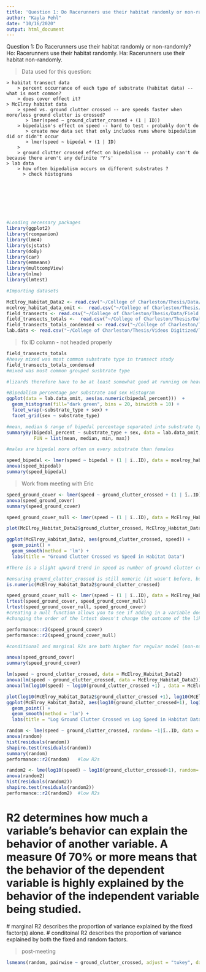 ```yaml
---
title: 'Question 1: Do Racerunners use their habitat randomly or non-randomly?'
author: "Kayla Pehl"
date: "10/16/2020"
output: html_document
---
```


Question 1: Do Racerunners use their habitat randomly or non-randomly?
 Ho: Racerunners use their habitat randomly.
 Ha: Racerunners use their habitat non-randomly.

> Data used for this question: 
    > habitat transect data
        > percent occurrance of each type of substrate (habitat data) -- what is most common?
        > does cover effect it?
    > McElroy habitat data
        > speed vs. ground clutter crossed -- are speeds faster when more/less ground clutter is crossed?
           > lmer(speed ~ ground_clutter_crossed + (1 | ID))
        > bipedalism's effect on speed -- hard to test - probably don't do
           > create new data set that only includes runs where bipedalism did or didn't occur
           > lmer(speed ~ bipedal + (1 | ID)
        > 
        > ground clutter crossed effect on bipedalism -- probably can't do because there aren't any definite 'Y's'
    > lab data  
        > how often bipedalism occurs on different substrates ?
          > check histograms
        
      
        
        
        
        
        
```r
#Loading necessary packages
library(ggplot2)
library(rcompanion)
library(lme4)
library(sjstats)
library(doBy)
library(car)
library(emmeans)
library(multcompView)
library(nlme)
library(lmtest)
```

```r
#Importing datasets

McElroy_Habitat_Data2 <- read.csv("~/College of Charleston/Thesis/Data/McElroy Habitat Data/McElroy_Habitat_Data2.csv")
mcelroy_habitat_data_omit <-  read.csv("~/College of Charleston/Thesis/Data/McElroy Habitat Data/McElroy_Habitat_Data_omit.csv")  #data set minus runs where bipedalism was unknown
field_transects <- read.csv("~/College of Charleston/Thesis/Data/Field_Transects_Substrates.csv")  #field transect data
field_transects_totals <-  read.csv("~/College of Charleston/Thesis/Data/Field_Transects_Substrate_Totals.csv")  #field transect substrate totals
field_transects_totals_condensed <- read.csv("~/College of Charleston/Thesis/Data/Field_Transects_Substrate_Totals_condensed.csv")
lab.data <- read.csv("~/College of Charleston/Thesis/Videos Digitized/Thesis_videos_digitized_condensed_final_10.15.20_removed_non-standstill_starts+NAs+negatives.csv")
```
> fix ID column - not headed properly


```r
field_transects_totals
#heavy mixed was most common substrate type in transect study
field_transects_totals_condensed
#mixed was most common grouped susbtrate type

#lizards therefore have to be at least somewhat good at running on heavy mixed because there's so much of it in their habitat
```

```r
#Bipedalism percentage per substrate and sex Histogram
ggplot(data = lab.data_omit, aes(as.numeric(bipedal_percent)))  + 
  geom_histogram(fill="dark green", bins = 20, binwidth = 10) +
  facet_wrap(~substrate_type + sex) +
  facet_grid(sex ~ substrate_type)

#mean, median & range of bipedal percentage separated into substrate type
summaryBy(bipedal_percent ~ substrate_type + sex, data = lab.data_omit,
          FUN = list(mean, median, min, max))

#males are bipedal more often on every substrate than females
``` 

```r
speed_bipedal <- lmer(speed ~ bipedal + (1 | ï..ID), data = mcelroy_habitat_data_omit)
anova(speed_bipedal)
summary(speed_bipedal)
```


> Work from meeting with Eric

```r
speed_ground_cover <- lmer(speed ~ ground_clutter_crossed + (1 | ï..ID), data = McElroy_Habitat_Data2)
anova(speed_ground_cover)
summary(speed_ground_cover)

speed_ground_cover_null <- lmer(speed ~ (1 | ï..ID), data = McElroy_Habitat_Data2)

plot(McElroy_Habitat_Data2$ground_clutter_crossed, McElroy_Habitat_Data2$speed)

ggplot(McElroy_Habitat_Data2, aes(ground_clutter_crossed, speed)) +
  geom_point() + 
  geom_smooth(method = 'lm') +
  labs(title = "Ground Clutter Crossed vs Speed in Habitat Data")

#There is a slight upward trend in speed as number of ground clutter crossed increases. This suggests that Racerunners run slightly faster when there are more obstacles in their path. 
```
  

```r
#ensuring ground_clutter_crossed is still numeric (it wasn't before, but we changed it, hence the "2" at the end of the dataset name)
is.numeric(McElroy_Habitat_Data2$ground_clutter_crossed)
```

```r
speed_ground_cover_null <- lmer(speed ~ (1 | ï..ID), data = McElroy_Habitat_Data2)
lrtest(speed_ground_cover, speed_ground_cover_null)
lrtest(speed_ground_cover_null, speed_ground_cover)
#creating a null function allows you to see if adding in a variable does a lot to change the variation in the analysis
#changing the order of the lrtest doesn't change the outcome of the likelihood test
```

```r
performance::r2(speed_ground_cover)
performance::r2(speed_ground_cover_null)

#conditional and marginal R2s are both higher for regular model (non-null)
```



```r
anova(speed_ground_cover)
summary(speed_ground_cover)

lm(speed ~ ground_clutter_crossed, data = McElroy_Habitat_Data2)
anova(lm(speed ~ ground_clutter_crossed, data = McElroy_Habitat_Data2))
anova(lm(log10(speed) ~ log10(ground_clutter_crossed +1) , data = McElroy_Habitat_Data2))
```

```r
plot(log10(McElroy_Habitat_Data2$ground_clutter_crossed +1), log10(McElroy_Habitat_Data2$speed))
ggplot(McElroy_Habitat_Data2, aes(log10(ground_clutter_crossed+1), log10(speed)) )+
  geom_point() + 
  geom_smooth(method = 'lm') +
  labs(title = "Log Ground Clutter Crossed vs Log Speed in Habitat Data")

random <- lme(speed ~ ground_clutter_crossed, random= ~1|ï..ID, data = McElroy_Habitat_Data2, na.action=na.omit)
anova(random)
hist(residuals(random))
shapiro.test(residuals(random))
summary(random)
performance::r2(random)   #low R2s
```

```r
random2 <- lme(log10(speed) ~ log10(ground_clutter_crossed+1), random= ~1|ï..ID, data = McElroy_Habitat_Data2, na.action=na.omit)
anova(random2)
hist(residuals(random2))
shapiro.test(residuals(random2))
performance::r2(random2)  #low R2s
```

# R2 determines how much a variable's behavior can explain the behavior of another variable. A measure 0f 70% or more means that the behavior of the dependent variable is highly explained by the behavior of the independent variable being studied.
  # marginal R2 describes the proportion of variance explained by the fixed factor(s) alone.
  # conditoinal R2 describes the proportion of variance explained by both the fixed and random factors.

> post-meeting

```r
lsmeans(random, pairwise ~ ground_clutter_crossed, adjust = "tukey", data=McElroy_Habitat_Data2)
```










  
  